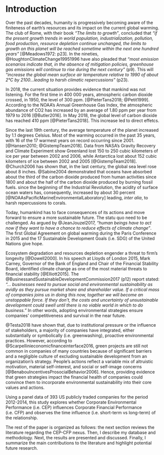 
# Introduction {-}

Over the past decades, humanity is progressively becoming aware of the finiteness of earth’s resources and its impact on the current global warming. The club of Rome, with their book *"The limits to growth"*, concluded that  *"if the present growth trends in world population, industrialization, pollution, food production, resource depletion continue unchanged, the limits to growth on this planet will be reached sometime within the next one hundred years"* [@Meadows1972: p23]. In the nineties, @HoughtonClimateChange19951996 have also pleaded that *"most emission scenarios indicate that, in the absence of mitigation policies, greenhouse gas emissions will continue to rise during the next century"* (p9). This will *"increase the global mean surface air temperature relative to 1990 of about 2°C by 2100...leading to harsh climatic repercussions"* (p23). 

In 2018, the current situation provides evidence that mankind was not listening.  For the first time in 400 000 years, atmospheric carbon dioxide crossed, in 1950, the level of 300 ppm. [@PieterTans2018; @Petit1999]. According to the NOAA's Annual Greenhouse Gas Index, the atmospheric abundance of CO2 has increased by an average of 1.80 ppm per year from 1979 to 2016 [@Butler2016]. In May 2018, the global level of carbon dioxide has reached 410 ppm [@PieterTans2018]. This increase led to direct effetcs. 

Since the last 19th century, the average temperature of the planet increased by 1.1 degrees Celsius. Most of the warming occurred in the past 35 years, with 16 of the 17 warmest years on record occurring since 2001. [@Hansen2010; @GistempTeam2018]. Data from NASA's Gravity Recovery and Climate Experiment show Greenland lost 150 to 250 cubic kilometers of ice per year between 2002 and 2006, while Antarctica lost about 152 cubic kilometers of ice between 2002 and 2005 [@GistempTeam2018]. @Church2006 has shown that, in the last century, the global sea level rose about 8 inches. @Sabine2004 demonstrated that oceans have absorbed about the third of the carbon dioxide produced from human activities since 1800 and about the half of the carbon dioxide produced by burning fossil fuels. since the beginning of the Industrial Revolution, the acidity of surface ocean waters has, consequently, increased by about 30 percent [@NOAAsPacificMarineEnvironmentalLaboratory] leading, *inter alia*, to harsh repercussions to corals.

Today, humankind has to face consequences of its actions and move forward to ensure a more sustainable future. The statu quo need to be challenged. As argued by @JeanJouzel2017, *"human beings have to act now if they want to have a chance to reduce effects of climate change"*. The first Global Agreement on global warming during the Paris Conference in 2015 and the 17 Sustainable Development Goals (i.e. SDG) of the United Nations give hope. 

Ecosystem degradation and resources depletion engender a threat to firm’s longevity [@Dowell2000]. In his speech at Lloyds of London 2015, Mark Carney, Governor of the Bank of England and Chair of the Financial Stability Board, identified climate change as one of the most material threats to financial stability [@Elliott2015]. The @BusinessandSustainableDevelopmentCommission2017 (p12) report stated: *"... businesses need to pursue social and environmental sustainability as avidly as they pursue market share and shareholder value. If a critical mass of companies joins us in doing this now, together we will become an unstoppable force. If they don’t, the costs and uncertainty of unsustainable development could swell until there is no viable world in which to do business."* In other words, adopting environmental strategies ensure companies' competitiveness and survival in the near future.

@Testa2018 have shown that, due to institutional pressure or the influence of stakeholders, a majority of companies have integrated, either substantially or symbolically (i.e. greenwashing), proactive environmental practices. However, according to @Scarpellinieconomicfinanceinterface2016, green projects are still not common in companies of many countries because of significant barriers and a negligible culture of excluding sustainable development from an organization’s strategy. People’s actions reflect a variable mix of altruistic motivation, material self-interest, and social or self-image concerns [@BenabouIncentivesProsocialBehavior2006]. Hence, providing evidence that green strategies impact the financial health of companies could convince them to incorporate environmental sustainability into their core values and actions. 

Using a panel data of 393 US publicly traded companies for the period 2012-2014, this study explores whether Corporate Environmental Performance (i.e. CEP) influences Corporate Financial Performance (i.e. CFP) and observes the time influence (i.e. short-term vs long-term) of the relationship.

The rest of the paper is organized as follows: the next section reviews the literature regarding the CEP-CFP nexus. Then, I describe my database and methodology. Next, the results are presented and discussed. Finally, I summarize the main contributions to the literature and highlight potential future research.




